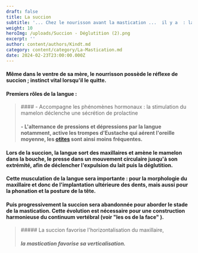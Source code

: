```yaml
---
draft: false
title: La succion
subtitle: '... Chez le nourisson avant la mastication ...  il y a  : la succion'
weight: 10
heroImg: /uploads/Succion - Déglutition (2).png
excerpt: ''
author: content/authors/Kindt.md
category: content/category/La-Mastication.md
date: 2024-02-23T23:00:00.000Z
---
```


#### Même dans le ventre de sa mère, le nourrisson possède le réflexe de succion ; instinct vital lorsqu'il le quitte.

<Space height={15} />

#### Premiers rôles de la langue :

<Space height={20} />

<BlockQuote>
  #### &#x20;- Accompagne les phénomènes hormonaux : la stimulation du mamelon déclenche une sécrétion de prolactine

  #### &#x20;- L'alternance de pressions et dépressions par la langue notamment, active les trompes d'Eustache  qui aérent l'oreille moyenne, les [otites](https://soinsdenosenfants.cps.ca/handouts/health-conditions-and-treatments/ear_infections "otites") sont ainsi moins fréquentes.
</BlockQuote>

<Space height={20} />

####

<Space height={10} />

#### Lors de la succion, la langue sort des maxillaires et amène le mamelon dans la bouche, le presse dans un mouvement circulaire jusqu'à son extrémité, afin de déclencher l'expulsion du lait puis la déglutition.

#### Cette musculation de la langue sera importante : pour la morphologie du maxillaire et donc de l'implantation ultérieure des dents, mais aussi pour la phonation et la posture de la tête.

<Space height={20} />

#### Puis progressivement la succion sera abandonnée pour aborder le stade de la mastication. Cette évolution est nécessaire pour une construction harmonieuse du continuum vertébral (voir **"les os de la face"** ).

<Space height={20} />

<BlockQuote position="center">
  ##### La succion favorise l'horizontalisation du maxillaire,

  ##### **la mastication favorise sa verticalisation.**
</BlockQuote>
